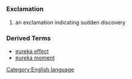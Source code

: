 =={{en}}==
[[Category:English language]]
===Exclamation===
#an exclamation indicating sudden discovery

===Derived Terms===
*[[eureka effect]]
*[[eureka moment]]